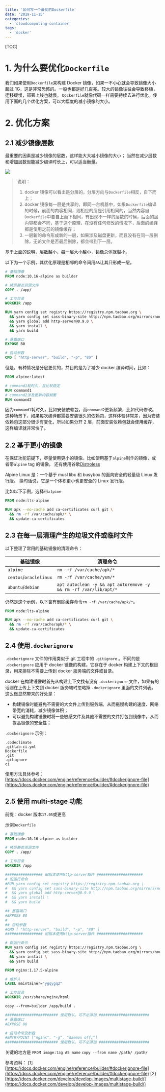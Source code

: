 ```yaml
---
title: '如何写一个最优的Dockerfile'
date: '2019-11-15'
categories:
  - 'cloudcomputing-container'
tags:
  - 'docker'
---
```


[TOC]

# 1. 为什么要优化`Dockerfile`

我们如果使用`Dockerfile`来构建 Docker 镜像，如果一不小心就会导致镜像大小超过 1G，这是非常恐怖的。一般也都是好几百兆。较大的镜像往往会导致移植，迁移缓慢，部署上线也就慢。 `Dockerfile`就像代码一样需要持续去进行优化。使用下面的几个优化方案，可以大幅度的减小镜像的大小。

# 2. 优化方案

## 2.1 减少镜像层数

最重要的因素是减少镜像的层数，这样能大大减小镜像的大小； 当然在减少层数和增加层数但能减少编译时长上，可以适当衡量。

![](images/docker镜像层-1024x417.png)

> 说明：
>
> 1. docker 镜像可以看出是分层的，分层方向与`Dockerfile`相反，自下而上；
> 2. docker 镜像每一层是共享的，即同一台机器中，如果`Dockerfile`编译的时候，前面的内容相同，则相应的层是引用相同的，当然内容自`Dockerfile`中要自上而下相同，有出现不一样的层数的时候，后面的层内容都会不同，基于这个原理，在没有任何修改的情况下，后面的编译都是使用之前的镜像缓存；
> 3. 一层新的命令形成新的一层，如果涉及磁盘更新，而且没有在同一层删除，无论文件是否最后删除，都会带到下一层。

基于上面的说明，层数越小，每一层大小越小，镜像总体就越小。

以下为一个示例，其优化原理是相邻的命令间用`&&`让其只形成一层。

```dockerfile
# 基础镜像
FROM node:10.16-alpine as builder

# 拷贝静态资源文件
COPY . /app/

# 工作目录
WORKDIR /app

RUN yarn config set registry https://registry.npm.taobao.org \
  && yarn config set sass-binary-site http://npm.taobao.org/mirrors/node-sass \
  && yarn global add http-server@0.9.0 \
  && yarn install \
  && yarn build

# 暴露端口
EXPOSE 80

# 启动参数
CMD [ "http-server", "build", "-p", "80" ]
```

但是，有种情况是分层更优的，共目的是为了减少 docker 编译时间，比如：

```dockerfile
FROM alpine:latest

# command1耗时久，且比较稳定
RUN command1
# command2涉及更新内容频繁
RUN command2
```

因为`command1`耗时久，比如安装依赖包，而`command2`更新频繁，比如代码修改。这种场景下，如果每次编译都需要安装很久的依赖包，这样体验非常差，因为安装依赖包这部分很少有变化，所以如果分开 2 层，前面安装依赖包就会使用缓存，这样编译就非常快了。

## 2.2 基于更小的镜像

在保证功能前提下，尽量使用更小的镜像。比如使用基于`alpine`制作的镜像，或者带`alpine` tag 的镜像。 还有使用谷歌[Distroless](https://github.com/GoogleContainerTools/distroless)

Alpine Linux 是：一个基于 musl libc 和 busybox 的面向安全的轻量级 Linux 发行版。 换句话说，它是一个体积更小也更安全的 Linux 发行版。

比如以下示例，选择带`alpine`

```dockerfile
FROM node:lts-alpine

RUN apk --no-cache add ca-certificates curl git \
  && rm -rf /var/cache/apk/* \
  && update-ca-certificates
```

## 2.3 在每一层清理产生的垃圾文件或临时文件

以下整理了常用的基础镜像的清理命令：

| 基础镜像               | 清理命令                                                         |
| ---------------------- | ---------------------------------------------------------------- |
| `alpine`               | `rm -rf /var/cache/apk/*`                                        |
| `centos`/`oraclelinux` | `rm -rf /var/cache/yum/*`                                        |
| `ubuntu`/`debian`      | `apt autoclean -y && apt autoremove -y && rm -rf /var/lib/apt/*` |

仍然是这个示例，以下含有删除缓存命令`rm -rf /var/cache/apk/*`。

```dockerfile
FROM node:lts-alpine

RUN apk --no-cache add ca-certificates curl git \
  && rm -rf /var/cache/apk/* \
  && update-ca-certificates
```

## 2.4 使用`.dockerignore`

`.dockerignore` 文件的作用类似于 git 工程中的 `.gitignore` 。不同的是 `.dockerignore` 应用于 docker 镜像的构建，它存在于 docker 构建上下文的根目录，用来排除不需要上传到 docker 服务端的文件或目录。

docker 在构建镜像时首先从构建上下文找有没有 `.dockerignore` 文件，如果有的话则在上传上下文到 docker 服务端时忽略掉 `.dockerignore` 里面的文件列表。这么做显然带来的好处是：

- 构建镜像时能避免不需要的大文件上传到服务端，从而拖慢构建的速度、网络带宽的消耗，减少镜像体积；
- 可以避免构建镜像时将一些敏感文件及其他不需要的文件打包到镜像中，从而提高镜像的安全性；

`.dockerignore` 示例：

```
.codeclimate
.gitlab-ci.yml
Dockerfile
.git
.gitignore
ci
```

使用方法具体参考： [https://docs.docker.com/engine/reference/builder/#dockerignore-file](https://docs.docker.com/engine/reference/builder/#dockerignore-file)

## 2.5 使用 multi-stage 功能

前提：docker 版本`17.05`或更高

示例`Dockerfile`

```Dockerfile
# 基础镜像
FROM node:10.16-alpine as builder

# 拷贝静态资源文件
COPY . /app/

# 工作目录
WORKDIR /app

################# 旧版本使用http-server插件 #####################
# 旧运行命令
#RUN yarn config set registry https://registry.npm.taobao.org \
#  && yarn config set sass-binary-site http://npm.taobao.org/mirrors/node-sass \
#  && yarn global add http-server@0.9.0 \
#  && yarn install \
#  && yarn build

## 暴露端口
#EXPOSE 80
#
## 启动参数
#CMD [ "http-server", "build", "-p", "80" ]
################# 旧版本使用http-server插件 #####################

# 新运行命令
RUN yarn config set registry https://registry.npm.taobao.org \
  && yarn config set sass-binary-site http://npm.taobao.org/mirrors/node-sass \
  && yarn install \
  && yarn build

FROM nginx:1.17.5-alpine

# 维护人
LABEL maintainer="ygqygq2"

# 工作目录
WORKDIR /usr/share/nginx/html

copy --from=builder /app/build .

######################## 使用默认，可不必添加 #######################
# 暴露端口
#EXPOSE 80

# 启动命令及参数
#ENTRYPOINT ["nginx", "-g", "daemon off;"]
######################## 使用默认，可不必添加 #######################
```

关键的地方是 `FROM image:tag AS name` `copy --from name /path/ /path/`

参考资料： \[1\] [https://docs.docker.com/engine/reference/builder/#dockerignore-file](https://docs.docker.com/engine/reference/builder/#dockerignore-file) \[2\] [https://docs.docker.com/develop/develop-images/multistage-build/](https://docs.docker.com/develop/develop-images/multistage-build/)
